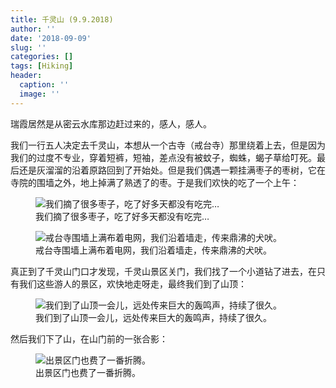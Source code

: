 ```yaml
---
title: 千灵山 (9.9.2018)
author: ''
date: '2018-09-09'
slug: ''
categories: []
tags: [Hiking]
header:
  caption: ''
  image: ''
---
```


瑞霞居然是从密云水库那边赶过来的，感人，感人。

我们一行五人决定去千灵山，本想从一个古寺（戒台寺）那里绕着上去，但是因为我们的过度不专业，穿着短裤，短袖，差点没有被蚊子，蜘蛛，蝎子草给叮死。最后还是灰溜溜的沿着原路回到了开始处。但是我们偶遇一颗挂满枣子的枣树，它在寺院的围墙之外，地上掉满了熟透了的枣。于是我们欢快的吃了一个上午：

![我们摘了很多枣子，吃了好多天都没有吃完... ](/post/2018-09-09-_files/4.jpeg)

![戒台寺围墙上满布着电网，我们沿着墙走，传来鼎沸的犬吠。](/post/2018-09-09-_files/3.jpeg)

真正到了千灵山门口才发现，千灵山景区关门，我们找了一个小道钻了进去，在只有我们这些游人的景区，欢快地走呀走，最终我们到了山顶：

![我们到了山顶一会儿，远处传来巨大的轰鸣声，持续了很久。](/post/2018-09-09-_files/2.jpeg)

然后我们下了山，在山门前的一张合影：

![出景区门也费了一番折腾。](/post/2018-09-09-_files/1.jpeg)
